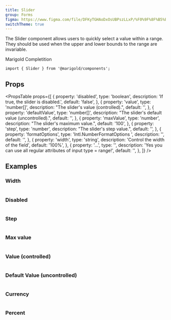```yaml
---
title: Slider
group: Forms
figma: https://www.figma.com/file/DFKyTGHAoDxOsUBPszLLxP/%F0%9F%8F%B5%EF%B8%8FMarigold?node-id=845%3A1254
switchTheme: true
---
```


The Slider component allows users to quickly select a value within a range. They should be used when the upper and lower bounds to the range are invariable.

<Preview>
  <Slider
    formatOptions={{ style: 'percent' }}
    step={0.01}
    maxValue={1}
    defaultValue={[0.5]}
    width={300}
  >
    Marigold Completition
  </Slider>
</Preview>

```tsx
import { Slider } from '@marigold/components';
```

## Props

<PropsTable
  props={[
    {
      property: 'disabled',
      type: 'boolean',
      description: 'If true, the slider is disabled.',
      default: 'false',
    },
    {
      property: 'value',
      type: 'number[]',
      description: "The slider's value (controlled).",
      default: '',
    },
    {
      property: 'defaultValue',
      type: 'number[]',
      description: "The slider's default value (uncontrolled).",
      default: '',
    },
    {
      property: 'maxValue',
      type: 'number',
      description: "The slider's maximum value.",
      default: '100',
    },
    {
      property: 'step',
      type: 'number',
      description: "The slider's step value.",
      default: '',
    },
    {
      property: 'formatOptions',
      type: 'Intl.NumberFormatOptions	',
      description: '',
      default: '',
    },
    {
      property: 'width',
      type: 'string',
      description: 'Control the width of the field',
      default: '100%',
    },
    {
      property: '...',
      type: '',
      description:
        'Yes you can use all regular attributes of input type = range!',
      default: '',
    },
  ]}
/>

## Examples

### Width

```tsx preview file=components/Slider/slider-width.demo.tsx

```

### Disabled

```tsx preview file=components/Slider/slider-disabled.demo.tsx

```

### Step

```tsx preview file=components/Slider/slider-steps.demo.tsx

```

### Max value

```tsx preview file=components/Slider/slider-max.demo.tsx

```

### Value (controlled)

```tsx preview file=components/Slider/slider-controlled.demo.tsx

```

### Default Value (uncontrolled)

```tsx preview file=components/Slider/slider-uncontrolled.demo.tsx

```

### Currency

```tsx preview file=components/Slider/slider-cur.demo.tsx

```

### Percent

```tsx preview file=components/Slider/slider-per.demo.tsx

```
